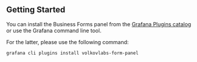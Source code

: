 
## Getting Started

You can install the Business Forms panel from the [Grafana Plugins catalog](https://grafana.com/grafana/plugins/volkovlabs-form-panel/) or use the Grafana command line tool.

<Youtube
  id="1qYzHfPXJF8"
  title="Install Business Suite plugins in Cloud, OSS, Enterprise. Getting started with the Business Suite."
/>

For the latter, please use the following command:

```sh
grafana cli plugins install volkovlabs-form-panel
```
